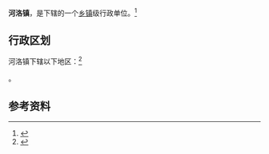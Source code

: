 {{中国乡级行政区|37/06/82/110/000}}

'''河洛镇'''，是{{PRC admin/fullname|37/06/82/110/000|3}}下辖的一个[[乡镇|乡镇]]级行政单位。<ref>{{PRC admin/ref sgc|{{PRC admin/parent|37/06/82/110/000}}}}</ref>

== 行政区划 ==

河洛镇下辖以下地区：<ref>{{PRC admin/ref sgc|37/06/82/110/000}}</ref>

{{PRC admin/children|37/06/82/110/000}}。

== 参考资料 ==

{{reflist}}

{{行政区划小作品}}
{{PRC admin/navcat|37/06/82/110/000}}